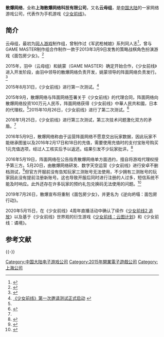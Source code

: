 {{Infobox company
| name = 散爆网络
| name_en =
| other_text = 上海散爆网络科技有限公司、云母组
| logo =SANBAO_WANGLUO.png
| caption =
| type =
| traded_as =
| foundation = 2015年
| defunct = <!-- {{End date|YYYY|MM|DD}} -->
| location = {{PRC}}上海市 嘉定区 真南路4268号2幢J04室
| chairman =
| president =
| CEO = 黄翀
| CFO =
| CMO =
| key_people =
| num_employees = 约300人（2020年5月时）
| industry = 网络游戏
| products =
| homepage = 
}}

'''散爆网络'''，全称'''上海散爆网络科技有限公司'''，又名'''云母组'''，是[[中国大陆|中国大陆]]的一家网络游戏公司，代表作为手机游戏《[[少女前线|少女前线]]》。

==简介==
云母组，最初为[[同人游戏|同人游戏]]制作组，曾制作过《军武枪械娘》系列同人志<ref>{{Cite web |url=http://www.hexieshe.com/640047/ |title=同人游戏「面包房少女」PV公开 绝赞预定中 |accessdate=2016-07-19 |archive-date=2017-01-15 |archive-url=https://web.archive.org/web/20170115022236/http://www.hexieshe.com/640047/ |dead-url=no }}</ref>，曾与GAME MASTER制作组合作制作一款于2013年3月9日发售的策略战棋角色扮演游戏《面包房少女》。<ref>{{Cite web |url=http://www.hexieshe.com/639856/ |title=面包会有的-同人SLG游戏「面包房少女」 |accessdate=2016-07-19 |archive-date=2017-01-15 |archive-url=https://web.archive.org/web/20170115022245/http://www.hexieshe.com/639856/ |dead-url=no }}</ref>

2015年，羽中（云母组）和姚蒙（GAME MASTER）确定开始合作，《少女前线》进入开发阶段，由羽中领导的散爆网络负责开发，姚蒙领导的阵面网络负责发行。<ref name=chuapp>{{cite news|title=《少女前线》：因爱之名|url=http://www.chuapp.com/2016/05/13/243971.html|accessdate=2016-07-19|archive-date=2016-08-19|archive-url=https://web.archive.org/web/20160819143256/http://www.chuapp.com/2016/05/13/243971.html|dead-url=no}}</ref>

2015年8月31日，《少女前线》进行第一次测试。<ref>[http://www.girls-frontline.com/index.php?s=/Show/index/cid/1/id/60.html 《少女前线》第一次邀请测试正式启动] {{Wayback|url=http://www.girls-frontline.com/index.php?s=%2FShow%2Findex%2Fcid%2F1%2Fid%2F60.html |date=20170115025319 }}</ref>

2015年9月，散爆网络与阵面网络签署关于《少女前线》的代理合同，阵面网络向散爆网络投资100万元人民币，阵面网络获得《少女前线》中華人民共和國，日本的代理权。<ref name=chuapp />2015年10月26日，《少女前线》进行了第二次测试。<ref>{{Cite web |url=http://www.anfan.com/news/gamenews/143458.html |title=《少女前线》11月15日第二次测试结束公告 |access-date=2016-07-19 |archive-url=https://web.archive.org/web/20161005072924/http://www.anfan.com/news/gamenews/143458.html |archive-date=2016-10-05 |dead-url=yes }}</ref>

2016年1月25日，《少女前线》进行第三次测试，第三次技术问题激化双方的矛盾。<ref name=chuapp />

2016年5月9日，散爆网络称由于运营阵面网络不愿意交出玩家数据，因此玩家不能继承图鉴以及2016年2月17日和18日的充值，需要使用充值时的支付宝账号购买1元充值选项，经过人工核实后予以返还。结果引发不少玩家批评。<ref>{{Cite web |url=http://www.woyoo.com/chanye/115681.html |title=《少女前线》运营纠纷殃及玩家游戏没火先开撕 |accessdate=2016-07-19 |archive-date=2016-08-07 |archive-url=https://web.archive.org/web/20160807044308/http://www.woyoo.com/chanye/115681.html |dead-url=no }}</ref>

2016年5月19日，阵面网络在公告指责散爆网络单方面违约，擅自将游戏代理权授予第三方。5月20日，由散爆网络研发、数字天空运营《少女前线》进行安卓不删档测试，<ref>{{Cite web |url=http://news.comicyu.com/2016/05/23/195976.html |title=《少女前线》不删档测试爆违约内幕，失信于玩家前途未卜 |access-date=2016-07-19 |archive-url=https://web.archive.org/web/20160803040133/http://news.comicyu.com/2016/05/23/195976.html |archive-date=2016-08-03 |dead-url=yes }}</ref>但官方开服前没有告知玩家三测账号无法使用，不少拥有三测账号的玩家因此没有提前注册新账号。这也导致开服后同时进行注册的人过多，短信系统不能及时响应。此外还存在许多玩家的预约礼包兑换码无法使用的问题。<ref>{{Cite web |url=http://www.appgame.com/archives/522318.html |title=「游八卦」818《少女前线》开服大喜日 玩家痛斥云母飞妈为哪般？ |access-date=2016-07-19 |archive-url=https://web.archive.org/web/20160808081502/http://www.appgame.com/archives/522318.html |archive-date=2016-08-08 |dead-url=yes }}</ref>

2019年7月26日，散爆宣布将重制《面包房少女》，并更名为《逆向坍塌：面包房行动》。

2020年5月15日，在《少女前线》4周年直播活动中确认了续作《[[少女前线2_追放|少女前线2 追放]]》以及基于《少女前线》世界观的衍生游戏《[[少女前线：云图计划|少女前线：云图计划]]》和《少女前线：谲境》。

== 参考文献 ==
{{Reflist|30em}}

{{-}}
{{中国大陆电子游戏公司}}

[[Category:中国大陆电子游戏公司|Category:中国大陆电子游戏公司]]
[[Category:2015年開業電子遊戲公司|Category:2015年開業電子遊戲公司]]
[[Category:上海公司|Category:上海公司]]
